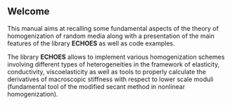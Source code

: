 ## Welcome {.unnumbered}

This manual aims at recalling some fundamental aspects of the theory of homogenization of random media along with a presentation of the main features of the library **ECHOES** as well as code examples.

The library **ECHOES** allows to implement various homogenization schemes involving different types of heterogeneities in the framework of elasticity, conductivity, viscoelasticity as well as tools to properly calculate the derivatives of macroscopic stiffness with respect to lower scale moduli (fundamental tool of the modified secant method in nonlinear homogenization).
